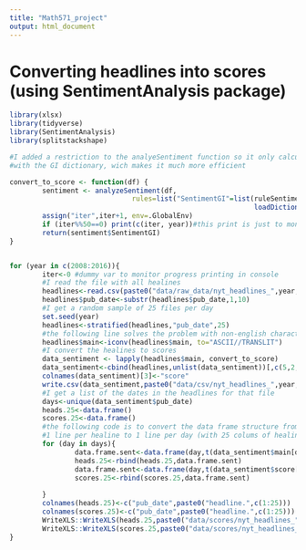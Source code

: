 ```yaml
---
title: "Math571_project"
output: html_document
---
```


# Converting headlines into scores (using SentimentAnalysis package)
```r
library(xlsx)
library(tidyverse)
library(SentimentAnalysis)
library(splitstackshape)

#I added a restriction to the analyeSentiment function so it only calculates
#with the GI dictionary, wich makes it much more efficient

convert_to_score <- function(df) {
        sentiment <- analyzeSentiment(df,
                              rules=list("SentimentGI"=list(ruleSentiment, 
                                                            loadDictionaryGI())))
        assign("iter",iter+1, env=.GlobalEnv)
        if (iter%%50==0) print(c(iter, year))#this print is just to monitor progress
        return(sentiment$SentimentGI)
}


for (year in c(2008:2016)){
        iter<-0 #dummy var to monitor progress printing in console
        #I read the file with all healines
        headlines<-read.csv(paste0("data/raw_data/nyt_headlines_",year,".csv"),stringsAsFactors = F)
        headlines$pub_date<-substr(headlines$pub_date,1,10)
        #I get a random sample of 25 files per day
        set.seed(year)
        headlines<-stratified(headlines,"pub_date",25)
        #the following line solves the problem with non-english characters
        headlines$main<-iconv(headlines$main, to="ASCII//TRANSLIT")
        #I convert the healines to scores
        data_sentiment <- lapply(headlines$main, convert_to_score)
        data_sentiment<-cbind(headlines,unlist(data_sentiment))[,c(5,2,6)]
        colnames(data_sentiment)[3]<-"score"
        write.csv(data_sentiment,paste0("data/csv/nyt_headlines_",year,"_scored.csv"))
        #I get a list of the dates in the headlines for that file 
        days<-unique(data_sentiment$pub_date)
        heads.25<-data.frame()
        scores.25<-data.frame()
        #the following code is to convert the data frame structure from
        #1 line per healine to 1 line per day (with 25 colums of healines/scores)
        for (day in days){
                data.frame.sent<-data.frame(day,t(data_sentiment$main[data_sentiment$pub_date==day]))
                heads.25<-rbind(heads.25,data.frame.sent)
                data.frame.sent<-data.frame(day,t(data_sentiment$score[data_sentiment$pub_date==day]))
                scores.25<-rbind(scores.25,data.frame.sent)
                
        }
        colnames(heads.25)<-c("pub_date",paste0("headline.",c(1:25)))
        colnames(scores.25)<-c("pub_date",paste0("headline.",c(1:25)))
        WriteXLS::WriteXLS(heads.25,paste0("data/scores/nyt_headlines_",year,".xls"))
        WriteXLS::WriteXLS(scores.25,paste0("data/scores/nyt_headlines_",year,"_scored.xls"))
}
```


